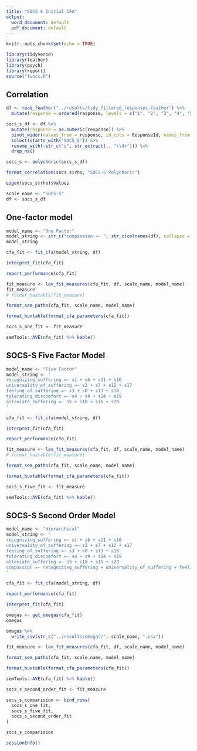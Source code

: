 ```yaml
---
title: "SOCS-S Initial CFA"
output:
  word_document: default
  pdf_document: default
---
```


```r
knitr::opts_chunk$set(echo = TRUE)
```

```r
library(tidyverse)
library(feather)
library(psych)
library(report)
source("funcs.R")
```

## Correlation

```r
df <- read_feather("../results/tidy_filtered_responses.feather") %>% 
  mutate(response = ordered(response, levels = c("1", "2", "3", "4", "5")))
```

```r
socs_s_df <- df %>% 
  mutate(response = as.numeric(response)) %>% 
  pivot_wider(values_from = response, id_cols = ResponseId, names_from = item) %>% 
  select(starts_with("SOCS_S")) %>% 
  rename_with(~str_c("s", str_extract(., "\\d+"))) %>% 
  drop_na()
```

```r
socs_s <- polychoric(socs_s_df)
```

```r
format_correlation(socs_s$rho, "SOCS-S Polychoric")
```

```r
eigen(socs_s$rho)$values
```

```r
scale_name <- "SOCS-S"
df <- socs_s_df
```

## One-factor model

```r
model_name <- "One Factor"
model_string <- str_c("compassion =~ ", str_c(colnames(df), collapse = " + "))
model_string
```

```r
cfa_fit <- fit_cfa(model_string, df)
```

```r
interpret_fit(cfa_fit)
```

```r
report_performance(cfa_fit)
```

```r
fit_measure <- lav_fit_measures(cfa_fit, df, scale_name, model_name)
fit_measure
# format_huxtable(fit_measure)
```

```r
format_sem_paths(cfa_fit, scale_name, model_name)
```

```r
format_huxtable(format_cfa_parameters(cfa_fit))
```

```r
socs_s_one_fit <- fit_measure
```

```r
semTools::AVE(cfa_fit) %>% kable()
```

## SOCS-S Five Factor Model

```r
model_name <- "Five Factor"
model_string <- '
recognizing_suffering =~ s1 + s6 + s11 + s16
universality_of_suffering =~ s2 + s7 + s12 + s17
feeling_of_suffering =~ s3 + s8 + s13 + s18
tolerating_discomfort =~ s4 + s9 + s14 + s19
alleviate_suffering =~ s5 + s10 + s15 + s20
'
```

```r
cfa_fit <- fit_cfa(model_string, df)
```

```r
interpret_fit(cfa_fit)
```

```r
report_performance(cfa_fit)
```

```r
fit_measure <- lav_fit_measures(cfa_fit, df, scale_name, model_name)
# format_huxtable(fit_measure)
```

```r
format_sem_paths(cfa_fit, scale_name, model_name)
```

```r
format_huxtable(format_cfa_parameters(cfa_fit))
```

```r
socs_s_five_fit <- fit_measure
```

```r
semTools::AVE(cfa_fit) %>% kable()
```

## SOCS-S Second Order Model

```r
model_name <- "Hierarchical"
model_string <- '
recognizing_suffering =~ s1 + s6 + s11 + s16
universality_of_suffering =~ s2 + s7 + s12 + s17
feeling_of_suffering =~ s3 + s8 + s13 + s18
tolerating_discomfort =~ s4 + s9 + s14 + s19
alleviate_suffering =~ s5 + s10 + s15 + s20
compassion =~ recognizing_suffering + universality_of_suffering + feeling_of_suffering + tolerating_discomfort + alleviate_suffering
'

```

```r
cfa_fit <- fit_cfa(model_string, df)
```

```r
report_performance(cfa_fit)
```

```r
interpret_fit(cfa_fit)
```

```r
omegas <- get_omegas(cfa_fit)
omegas
```

```r
omegas %>% 
  write_csv(str_c("../results/omegas/", scale_name, ".csv"))
```

```r
fit_measure <- lav_fit_measures(cfa_fit, df, scale_name, model_name)
```

```r
format_sem_paths(cfa_fit, scale_name, model_name)
```

```r
format_huxtable(format_cfa_parameters(cfa_fit))
```

```r
semTools::AVE(cfa_fit) %>% kable()
```

```r
socs_s_second_order_fit <- fit_measure
```

```r
socs_s_comparision <- bind_rows(
  socs_s_one_fit,
  socs_s_five_fit,
  socs_s_second_order_fit
)

socs_s_comparision
```

```r
sessionInfo()
```

